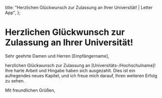   title: "Herzlichen Glückwunsch zur Zulassung an Ihrer Universität! | Letter App",
};

# Herzlichen Glückwunsch zur Zulassung an Ihrer Universität!

Sehr geehrte Damen und Herren [Empfängername],

herzlichen Glückwunsch zur Zulassung an [Universitäts-/Hochschulname]! Ihre harte Arbeit und Hingabe haben sich ausgezahlt. Dies ist ein aufregendes neues Kapitel, und ich freue mich darauf, Ihren weiteren Erfolg zu sehen.

Mit freundlichen Grüßen,
